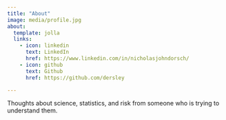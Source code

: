 ```yaml
---
title: "About"
image: media/profile.jpg
about:
  template: jolla
  links:
    - icon: linkedin
      text: LinkedIn
      href: https://www.linkedin.com/in/nicholasjohndorsch/
    - icon: github
      text: Github
      href: https://github.com/dersley

---
```


Thoughts about science, statistics, and risk from someone who is trying to understand 
them.
